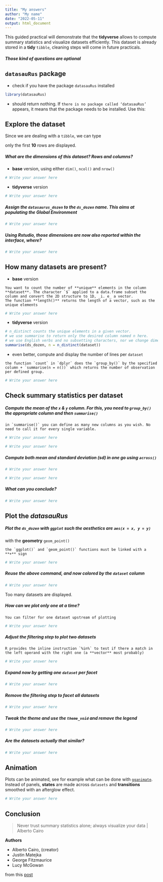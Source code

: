 ```yaml
---
title: "My answers"
author: "My name"
date: "2022-05-11"
output: html_document
---
```





This guided practical will demonstrate that the **tidyverse** allows to compute summary statistics and visualize datasets efficiently.
This dataset is already stored in a **tidy** `tibble`, cleaning steps will come in future practicals.


##### Those kind of questions are optional {.bonus}

## `datasauRus` package

- check if you have the package `datasauRus` installed

```r
library(datasauRus)
```

- should return nothing. If `there is no package called ‘datasauRus’` appears, it means that the package needs 
to be installed. Use this:


## Explore the dataset

Since we are dealing with a `tibble`, we can type



only the first **10** rows are displayed.


##### What are the dimensions of this dataset? Rows and columns?

- **base** version, using either `dim()`, `ncol()` and `nrow()`

```r
# Write your answer here
```


- **tidyverse** version

```r
# Write your answer here
```


##### Assign the `datasaurus_dozen` to the `ds_dozen` name. This aims at populating the **Global Environment**

```r
# Write your answer here
```


##### Using Rstudio, those dimensions are now also reported within the interface, where?

```r
# Write your answer here
```


## How many datasets are present?

- **base** version

```block
You want to count the number of **unique** elements in the column **dataset**. The character `$` applied to a data.frame subset the column and convert the 2D structure to 1D, _i. e_ a vector.
The function **length()** returns the length of a vector, such as the unique elements
```

```r
# Write your answer here
```


- **tidyverse** version

```r
# n_distinct counts the unique elements in a given vector.
# we use summarise to return only the desired column named n here.
# we use English verbs and no subsetting characters, nor we change dimensions (keep a tibble)
summarise(ds_dozen, n = n_distinct(dataset))
```

- even better, compute and display the number of lines per `dataset`

```block
the function `count` in `dplyr` does the `group_by()` by the specified column + `summarise(n = n())` which returns the number of observation per defined group.
```

```r
# Write your answer here
```



## Check summary statistics per dataset

##### Compute the mean of the `x` & `y` column. For this, you need to `group_by()` the appropriate column and then `summarise()`

```block
in `summarise()` you can define as many new columns as you wish. No need to call it for every single variable.
```

```r
# Write your answer here
```


```r
# Write your answer here
```



##### Compute both mean and standard deviation (sd) in one go using `across()` {.bonus}


```r
# Write your answer here
```


```r
# Write your answer here
```



##### What can you conclude?

```r
# Write your answer here
```


## Plot the _datasauRus_

##### Plot the `ds_dozen` with `ggplot` such the **aesthetics** are `aes(x = x, y = y)` 
with the **geometry** `geom_point()`

```block
the `ggplot()` and `geom_point()` functions must be linked with a **+** sign
```

```r
# Write your answer here
```


##### Reuse the above command, and now colored by the `dataset` column

```r
# Write your answer here
```


Too many datasets are displayed.

##### How can we plot only one at a time?

```block
You can filter for one dataset upstream of plotting
```

```r
# Write your answer here
```


##### Adjust the **filtering** step to plot two datasets

```block
R provides the inline instruction `%in%` to test if there a match in the left operand with the right one (a **vector** most probably)
```

```r
# Write your answer here
```


##### Expand now by getting one `dataset` per **facet**

```r
# Write your answer here
```


##### Remove the filtering step to facet all datasets

```r
# Write your answer here
```



##### Tweak the theme and use the `theme_void` and remove the legend

```r
# Write your answer here
```


##### Are the datasets actually that similar?

```r
# Write your answer here
```



## Animation

Plots can be animated, see for example what can be done with [`gganimate`](https://gganimate.com/).
Instead of panels, **states** are made across `datasets` and **transitions** smoothed with an afterglow effect.

```r
# Write your answer here
```


## Conclusion

> Never trust summary statistics alone; always visualize your data | Alberto Cairo

**Authors**

- Alberto Cairo, (creator)
- Justin Matejka
- George Fitzmaurice
- Lucy McGowan

from this [post](https://itsalocke.com/datasaurus-now-cran/)
